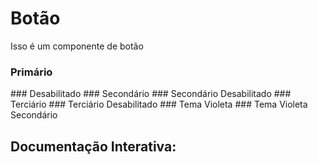 

# Botão
Isso é um componente de botão

<Meta of={Story} />

### Primário
<Canvas of={Story.Primary} />
### Desabilitado
<Canvas of={Story.Disabled} />
### Secondário
<Canvas of={Story.Secondary} />
### Secondário Desabilitado
<Canvas of={Story.SecondaryDisabled} />
### Terciário
<Canvas of={Story.Tertiary}/>
### Terciário Desabilitado
<Canvas of={Story.TertiaryDisabled}/>
### Tema Violeta
<Canvas of={Story.Violet} />
### Tema Violeta Secondário
<Canvas of={Story.VioletSecondary} />

## Documentação Interativa:
<Primary />
<Controls/>
